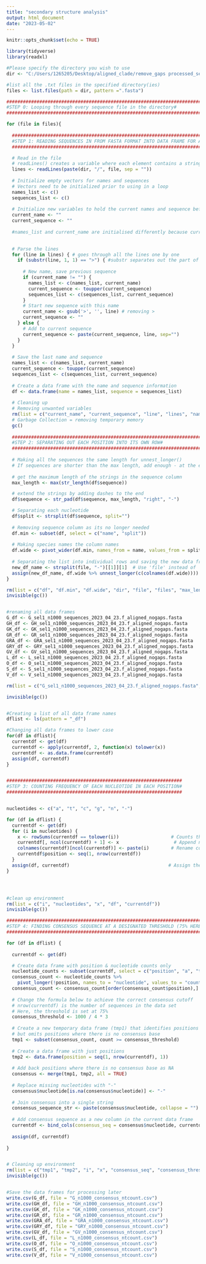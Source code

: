 ---
title: "secondary structure analysis"
output: html_document
date: "2023-05-02"
---

```{r setup, include=FALSE}
knitr::opts_chunk$set(echo = TRUE)

library(tidyverse)
library(readxl)

```

```{r}

#Please specify the directory you wish to use
dir <- "C:/Users/1265205/Desktop/aligned_clade/remove_gaps processed_sequences"

#list all the .txt files in the specified directory(ies)
files <- list.files(path = dir, pattern =".fasta")

################################################################################
#STEP 0: Looping through every sequence file in the directory#
################################################################################

for (file in files){
  
  ################################################################################
  #STEP 1: READING SEQUENCES IN FROM FASTA FORMAT INTO DATA FRAME FOR ANALYSIS#
  ################################################################################

  # Read in the file
  # readLines() creates a variable where each element contains a string for each line of the file
  lines <- readLines(paste(dir, "/", file, sep = ""))
  
  # Initialize empty vectors for names and sequences
  # Vectors need to be initialized prior to using in a loop
  names_list <- c()
  sequences_list <- c()
  
  # Initialize new variables to hold the current names and sequence before adding them to the list
  current_name <- ""
  current_sequence <- ""
  
  #names_list and current_name are initialised differently because current_name only needs to hold one name at a time (hence only needs to be a string) while all current_names will be added to names_list (hence it needs to be a character vector to hold multiple strings)

  
  # Parse the lines
  for (line in lines) { # goes through all the lines one by one 
    if (substr(line, 1, 1) == ">") { #substr separates out the part of the string that is specified, if first character of line is equal to > (a names line), then
      
      # New name, save previous sequence
      if (current_name != "") {
        names_list <- c(names_list, current_name)
        current_sequence <- toupper(current_sequence)
        sequences_list <- c(sequences_list, current_sequence)
      }
      # Start new sequence with this name
      current_name <- gsub('>', '', line) # removing >
      current_sequence <- ""
    } else {
      # Add to current sequence
      current_sequence <- paste(current_sequence, line, sep="")
    }
  }
  
  # Save the last name and sequence
  names_list <- c(names_list, current_name)
  current_sequence <- toupper(current_sequence)
  sequences_list <- c(sequences_list, current_sequence)
  
  # Create a data frame with the name and sequence information
  df <- data.frame(name = names_list, sequence = sequences_list)
  
  # Cleaning up
  # Removing unwanted variables
  rm(list = c("current_name", "current_sequence", "line", "lines", "names_list", "sequences_list"))
  # Garbage Collection = removing temporary memory
  gc()
  
  ################################################################################
  #STEP 2: SEPARATING OUT EACH POSITION INTO ITS OWN ROW#
  ################################################################################
  
  # Making all the sequences the same length for unnest_longer()
  # If sequences are shorter than the max length, add enough - at the end to make them equivalent
  
  # get the maximum length of the strings in the sequence column
  max_length <- max(str_length(df$sequence))

  # extend the strings by adding dashes to the end
  df$sequence <- str_pad(df$sequence, max_length, "right", "-")

  # Separating each nucleotide
  df$split <- strsplit(df$sequence, split="")
  
  # Removing sequence column as its no longer needed
  df.min <- subset(df, select = c("name", "split"))
  
  # Making species names the column names
  df.wide <- pivot_wider(df.min, names_from = name, values_from = split)
  
  # Separating the list into individual rows and saving the new data frame under a new name
  new_df_name <- strsplit(file, "-")[[1]][1]  # Use 'file' instead of 'files'
  assign(new_df_name, df.wide %>% unnest_longer(c(colnames(df.wide))))
}

rm(list = c("df", "df.min", "df.wide", "dir", "file", "files", "max_length", "new_df_name"))
invisible(gc())


#renaming all data frames
G_df <- G_sel1_n1000_sequences_2023_04_23.f_aligned_nogaps.fasta
GH_df <- GH_sel1_n1000_sequences_2023_04_23.f_aligned_nogaps.fasta
GK_df <- GK_sel1_n1000_sequences_2023_04_23.f_aligned_nogaps.fasta
GR_df <- GR_sel1_n1000_sequences_2023_04_23.f_aligned_nogaps.fasta
GRA_df <- GRA_sel1_n1000_sequences_2023_04_23.f_aligned_nogaps.fasta
GRY_df <- GRY_sel1_n1000_sequences_2023_04_23.f_aligned_nogaps.fasta
GV_df <- GV_sel1_n1000_sequences_2023_04_23.f_aligned_nogaps.fasta
L_df <- L_sel1_n1000_sequences_2023_04_23.f_aligned_nogaps.fasta
O_df <- O_sel1_n1000_sequences_2023_04_23.f_aligned_nogaps.fasta
S_df <- S_sel1_n1000_sequences_2023_04_23.f_aligned_nogaps.fasta
V_df <- V_sel1_n1000_sequences_2023_04_23.f_aligned_nogaps.fasta

rm(list = c("G_sel1_n1000_sequences_2023_04_23.f_aligned_nogaps.fasta", "GH_sel1_n1000_sequences_2023_04_23.f_aligned_nogaps.fasta", "GK_sel1_n1000_sequences_2023_04_23.f_aligned_nogaps.fasta", "GR_sel1_n1000_sequences_2023_04_23.f_aligned_nogaps.fasta", "GRA_sel1_n1000_sequences_2023_04_23.f_aligned_nogaps.fasta", "GRY_sel1_n1000_sequences_2023_04_23.f_aligned_nogaps.fasta", "GV_sel1_n1000_sequences_2023_04_23.f_aligned_nogaps.fasta", "L_sel1_n1000_sequences_2023_04_23.f_aligned_nogaps.fasta", "O_sel1_n1000_sequences_2023_04_23.f_aligned_nogaps.fasta", "S_sel1_n1000_sequences_2023_04_23.f_aligned_nogaps.fasta", "V_sel1_n1000_sequences_2023_04_23.f_aligned_nogaps.fasta"))

invisible(gc())


#Creating a list of all data frame names 
dflist <- ls(pattern = "_df")

#Changing all data frames to lower case
for(df in dflist){
  currentdf <- get(df)
  currentdf <- apply(currentdf, 2, function(x) tolower(x))
  currentdf <- as.data.frame(currentdf)
  assign(df, currentdf)
}



```



```{r}

################################################################
#STEP 3: COUNTING FREQUENCY OF EACH NUCLEOTIDE IN EACH POSITION#
################################################################


nucleotides <- c("a", "t", "c", "g", "n", "-")

for (df in dflist) {
  currentdf <- get(df)
  for (i in nucleotides) {
    x <- rowSums(currentdf == tolower(i))                   # Counts the number of occurrences of the nucleotide across the rows
    currentdf[, ncol(currentdf) + 1] <- x                    # Append new column
    colnames(currentdf)[ncol(currentdf)] <- paste(i)        # Rename column name
    currentdf$position <- seq(1, nrow(currentdf))
  }
  assign(df, currentdf)                                    # Assign the modified data frame back to the original name
}




#clean up environment
rm(list = c("i", "nucleotides", "x", "df", "currentdf"))
invisible(gc())

```


```{r}

#########################################################################
#STEP 4: FINDING CONSENSUS SEQUENCE AT A DESIGNATED THRESHOLD (75% HERE)#
#########################################################################

for (df in dflist) {
  
  currentdf <- get(df)

  # Create data frame with position & nucleotide counts only
  nucleotide_counts <- subset(currentdf, select = c("position", "a", "t", "c", "g"))
  consensus_count <- nucleotide_counts %>%
    pivot_longer(!position, names_to = "nucleotide", values_to = "count")
  consensus_count <- consensus_count[order(consensus_count$position),] # Ordering data by position (ascending order)
  
  # Change the formula below to achieve the correct consensus cutoff
  # nrow(currentdf) is the number of sequences in the data set
  # Here, the threshold is set at 75%
  consensus_threshold <- 1000 / 4 * 3
  
  # Create a new temporary data frame (tmp1) that identifies positions where a nucleotide occurs in more than 75% of all sequences,
  # but omits positions where there is no consensus base
  tmp1 <- subset(consensus_count, count >= consensus_threshold)
  
  # Create a data frame with just positions
  tmp2 <- data.frame(position = seq(1, nrow(currentdf), 1))
  
  # Add back positions where there is no consensus base as NA
  consensus <- merge(tmp1, tmp2, all = TRUE)
  
  # Replace missing nucleotides with "-"
  consensus$nucleotide[is.na(consensus$nucleotide)] <- "-"
  
  # Join consensus into a single string
  consensus_sequence_str <- paste(consensus$nucleotide, collapse = "")
  
  # Add consensus sequence as a new column in the current data frame
  currentdf <- bind_cols(consensus_seq = consensus$nucleotide, currentdf)
  
  assign(df, currentdf) 
  
}


# Cleaning up environment
rm(list = c("tmp1", "tmp2", "i", "x", "consensus_seq", "consensus_threshold", "nucleotide_counts", "consensus_count", "consensus", "df", "currentdf", "consensus_sequence_str"))
invisible(gc())


#Save the data frames for processing later
write.csv(G_df, file = "G_n1000_consensus_ntcount.csv")
write.csv(GH_df, file = "GH_n1000_consensus_ntcount.csv")
write.csv(GK_df, file = "GK_n1000_consensus_ntcount.csv")
write.csv(GR_df, file = "GR_n1000_consensus_ntcount.csv")
write.csv(GRA_df, file = "GRA_n1000_consensus_ntcount.csv")
write.csv(GRY_df, file = "GRY_n1000_consensus_ntcount.csv")
write.csv(GV_df, file = "GV_n1000_consensus_ntcount.csv")
write.csv(L_df, file = "L_n1000_consensus_ntcount.csv")
write.csv(O_df, file = "O_n1000_consensus_ntcount.csv")
write.csv(S_df, file = "S_n1000_consensus_ntcount.csv")
write.csv(V_df, file = "V_n1000_consensus_ntcount.csv")


```


